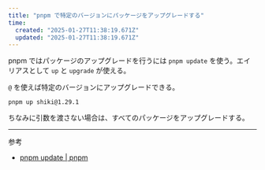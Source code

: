```yaml
---
title: "pnpm で特定のバージョンにパッケージをアップグレードする"
time:
  created: "2025-01-27T11:38:19.671Z"
  updated: "2025-01-27T11:38:19.671Z"
---
```


pnpm ではパッケージのアップグレードを行うには `pnpm update` を使う。エイリアスとして `up` と `upgrade` が使える。

`@` を使えば特定のバージョンにアップグレードできる。

```shell
pnpm up shiki@1.29.1
```

ちなみに引数を渡さない場合は、すべてのパッケージをアップグレードする。

---

参考

- [pnpm update | pnpm](https://pnpm.io/cli/update)
